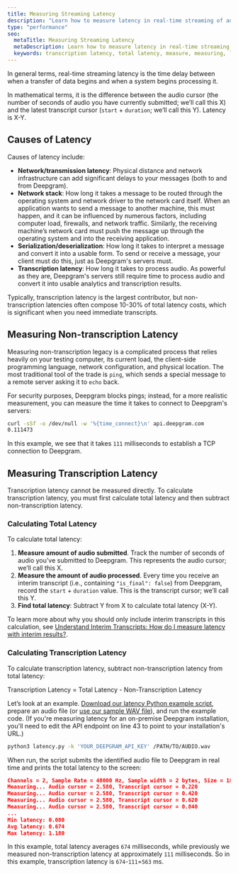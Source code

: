 ---
title: Measuring Streaming Latency
description: "Learn how to measure latency in real-time streaming of audio using Deepgram."
type: "performance"
seo:
  metaTitle: Measuring Streaming Latency
  metaDescription: Learn how to measure latency in real-time streaming of audio using Deepgram.
  keywords: transcription latency, total latency, measure, measuring, latency
---

In general terms, real-time streaming latency is the time delay between when a transfer of data begins and when a system begins processing it.

In mathematical terms, it is the difference between the audio cursor (the number of seconds of audio you have currently submitted; we’ll call this X) and the latest transcript cursor (`start` + `duration`; we’ll call this Y). Latency is X-Y.

## Causes of Latency

Causes of latency include:

* **Network/transmission latency**: Physical distance and network infrastructure can add significant delays to your messages (both to and from Deepgram).
* **Network stack**: How long it takes a message to be routed through the operating system and network driver to the network card itself. When an application wants to send a message to another machine, this must happen, and it can be influenced by numerous factors, including computer load, firewalls, and network traffic. Similarly, the receiving machine’s network card must push the message up through the operating system and into the receiving application.
* **Serialization/deserialization**: How long it takes to interpret a message and convert it into a usable form. To send or receive a message, your client must do this, just as Deepgram's servers must.
* **Transcription latency**: How long it takes to process audio. As powerful as they are, Deepgram's servers still require time to process audio and convert it into usable analytics and transcription results.

Typically, transcription latency is the largest contributor, but non-transcription latencies often compose 10-30% of total latency costs, which is significant when you need immediate transcripts.

## Measuring Non-transcription Latency

Measuring non-transcription legacy is a complicated process that relies heavily on your testing computer, its current load, the client-side programming language, network configuration, and physical location. The most traditional tool of the trade is `ping`, which sends a special message to a remote server asking it to `echo` back.

For security purposes, Deepgram blocks pings; instead, for a more realistic measurement, you can measure the time it takes to connect to Deepgram's servers:

<CodeGroup title="shell">

<CodeBlock label="shell" active>

```sh
curl -sSf -o /dev/null -w '%{time_connect}\n' api.deepgram.com
0.111473
```

</CodeBlock>

</CodeGroup>

In this example, we see that it takes `111` milliseconds to establish a TCP connection to Deepgram.

## Measuring Transcription Latency

Transcription latency cannot be measured directly. To calculate transcription latency, you must first calculate total latency and then subtract non-transcription latency.

### Calculating Total Latency

To calculate total latency:

1. **Measure amount of audio submitted**. Track the number of seconds of audio you’ve submitted to Deepgram. This represents the audio cursor; we’ll call this X.
2. **Measure the amount of audio processed**. Every time you receive an interim transcript (i.e., containing `"is_final": false`) from Deepgram, record the `start` + `duration` value. This is the transcript cursor; we’ll call this Y.
3. **Find total latency**: Subtract Y from X to calculate total latency (X-Y).

<Alert type="info">

To learn more about why you should only include interim transcripts in this calculation, see [Understand Interim Transcripts: How do I measure latency with interim results?](/documentation/features/interim-results/#how-do-i-measure-latency-with-interim-results).

</Alert>

### Calculating Transcription Latency

To calculate transcription latency, subtract non-transcription latency from total latency:

Transcription Latency = Total Latency - Non-Transcription Latency

Let’s look at an example. [Download our latency Python example script](https://developers.deepgram.com/data/scripts/streaming/latency.py), prepare an audio file (or [use our sample WAV file](https://developers.deepgram.com/data/audio/interview_speech-analytics.wav)), and run the example code. (If you're measuring latency for an on-premise Deepgram installation, you'll need to edit the API endpoint on line 43 to point to your installation's URL.)

<CodeGroup title="shell">

<CodeBlock label="shell" active>

```sh
python3 latency.py -k 'YOUR_DEEPGRAM_API_KEY' /PATH/TO/AUDIO.wav
```

</CodeBlock>

</CodeGroup>

When run, the script submits the identified audio file to Deepgram in real time and prints the total latency to the screen:

```json
Channels = 2, Sample Rate = 48000 Hz, Sample width = 2 bytes, Size = 18540124 bytes
Measuring... Audio cursor = 2.580, Transcript cursor = 0.220
Measuring... Audio cursor = 2.580, Transcript cursor = 0.420
Measuring... Audio cursor = 2.580, Transcript cursor = 0.620
Measuring... Audio cursor = 2.580, Transcript cursor = 0.840
...
Min latency: 0.080
Avg latency: 0.674
Max latency: 1.180
```

In this example, total latency averages `674` milliseconds, while previously we measured non-transcription latency at approximately `111` milliseconds. So in this example, transcription latency is `674`-`111`=`563` ms.
